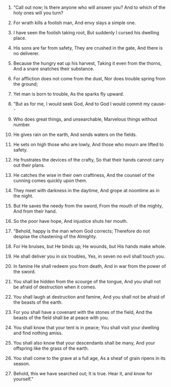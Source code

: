 
1. "Call out now; Is there anyone who will answer you? And to which of the holy ones will you turn?

2. For wrath kills a foolish man, And envy slays a simple one.

3. I have seen the foolish taking root, But suddenly I cursed his dwelling place.

4. His sons are far from safety, They are crushed in the gate, And there is no deliverer.

5. Because the hungry eat up his harvest, Taking it even from the thorns, And a snare snatches their substance.

6. For affliction does not come from the dust, Nor does trouble spring from the ground;

7. Yet man is born to trouble, As the sparks fly upward.

8. "But as for me, I would seek God, And to God I would commit my cause--

9. Who does great things, and unsearchable, Marvelous things without number.

10. He gives rain on the earth, And sends waters on the fields.

11. He sets on high those who are lowly, And those who mourn are lifted to safety.

12. He frustrates the devices of the crafty, So that their hands cannot carry out their plans.

13. He catches the wise in their own craftiness, And the counsel of the cunning comes quickly upon them.

14. They meet with darkness in the daytime, And grope at noontime as in the night.

15. But He saves the needy from the sword, From the mouth of the mighty, And from their hand.

16. So the poor have hope, And injustice shuts her mouth.

17. "Behold, happy is the man whom God corrects; Therefore do not despise the chastening of the Almighty.

18. For He bruises, but He binds up; He wounds, but His hands make whole.

19. He shall deliver you in six troubles, Yes, in seven no evil shall touch you.

20. In famine He shall redeem you from death, And in war from the power of the sword.

21. You shall be hidden from the scourge of the tongue, And you shall not be afraid of destruction when it comes.

22. You shall laugh at destruction and famine, And you shall not be afraid of the beasts of the earth.

23. For you shall have a covenant with the stones of the field, And the beasts of the field shall be at peace with you.

24. You shall know that your tent is in peace; You shall visit your dwelling and find nothing amiss.

25. You shall also know that your descendants shall be many, And your offspring like the grass of the earth.

26. You shall come to the grave at a full age, As a sheaf of grain ripens in its season.

27. Behold, this we have searched out; It is true. Hear it, and know for yourself."


